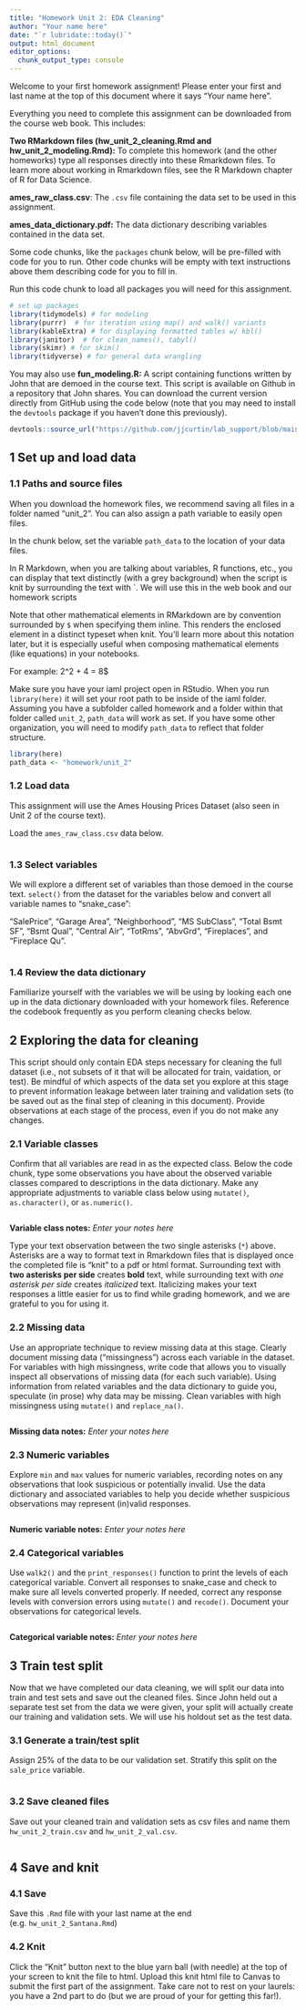 ```yaml
---
title: "Homework Unit 2: EDA Cleaning"
author: "Your name here"
date: "`r lubridate::today()`"
output: html_document
editor_options: 
  chunk_output_type: console
---
```


Welcome to your first homework assignment! Please enter your first and last name at the top of this document where it says "Your name here".

Everything you need to complete this assignment can be downloaded from the course web book. This includes:

**Two RMarkdown files (hw_unit_2_cleaning.Rmd and hw_unit_2_modeling.Rmd):** 
To complete this homework (and the other homeworks) type all responses directly into these Rmarkdown files. To learn more about working in Rmarkdown files, see the R Markdown chapter of R for Data Science.

**ames_raw_class.csv**:
The `.csv` file containing the data set to be used in this assignment.

**ames_data_dictionary.pdf:**
The data dictionary describing variables contained in the data set.

Some code chunks, like the `packages` chunk below, will be pre-filled with code for you to run. Other code chunks will be empty with text instructions above them describing code for you to fill in.

Run this code chunk to load all packages you will need for this assignment.
```r
# set up packages
library(tidymodels) # for modeling
library(purrr)  # for iteration using map() and walk() variants
library(kableExtra) # for displaying formatted tables w/ kbl()
library(janitor)  # for clean_names(), tabyl()
library(skimr) # for skim()
library(tidyverse) # for general data wrangling
```

You may also use **fun_modeling.R:**
A script containing functions written by John that are demoed in the course text.  This script is
available on Github in a repository that John shares.  You can download the current version directly from GitHub  using the code below (note that you may need to install the `devtools` package if you haven't done this previously).

```r
devtools::source_url("https://github.com/jjcurtin/lab_support/blob/main/fun_modeling.R?raw=true")
``` 

## 1 Set up and load data
### 1.1 Paths and source files

<!--Future TAs, lets update this section to describe how they should setup a project on their computer in a folder named iaml.  Inside that folder, they can have a subfolder for "homework" and folders within that for each unit; e.g. unit_2. etc.  We will assume this sort of organization with our paths.-->

When you download the homework files, we recommend saving all files in a folder named "unit_2". You can also assign a path variable to easily open files.

In the chunk below, set the variable `path_data` to the location of your data files. 

In R Markdown, when  you are talking about variables, R functions, etc., you can display that text distinctly (with a grey background) when the script is knit by surrounding the text with `.  We will use this in the web book and our homework scripts 

Note that other mathematical elements in RMarkdown are by convention surrounded by `$` when specifying them inline. This renders the enclosed element in a distinct typeset when knit. You'll learn more about this notation later, but it is especially useful when composing mathematical elements (like equations) in your notebooks. 

For example: 2^2 + 4 = 8$

Make sure you have your iaml project open in RStudio.  When you run `library(here)` it will set your root path to be inside of the iaml folder.   Assuming you have a subfolder called homework and a folder within that folder called `unit_2`, `path_data` will work as set.  If you have some other organization, you will need to modify `path_data` to reflect that folder structure.
```r
library(here)
path_data <- "homework/unit_2"
```


### 1.2 Load data

This assignment will use the Ames Housing Prices Dataset (also seen in Unit 2 of the course text).

Load the `ames_raw_class.csv` data below.
```r

```

### 1.3 Select variables
We will explore a different set of variables than those demoed in the course text. `select()` from the dataset for the variables below and convert all variable names to "snake_case":

"SalePrice", "Garage Area", "Neighborhood", "MS SubClass", "Total Bsmt SF", "Bsmt Qual", "Central Air", "TotRms", "AbvGrd", "Fireplaces", and "Fireplace Qu".

```r

```

### 1.4 Review the data dictionary

Familiarize yourself with the variables we will be using by looking each one up in the data dictionary downloaded with your homework files. Reference the codebook frequently as you perform cleaning checks below.

## 2 Exploring the data for cleaning
This script should only contain EDA steps necessary for cleaning the full dataset (i.e., not subsets of it that will be allocated for train, vaidation, or test). Be mindful of which aspects of the data set you explore at this stage to prevent information leakage between later training and validation sets (to be saved out as the final step of cleaning in this document). Provide observations at each stage of the process, even if you do not make any changes.

### 2.1 Variable classes
Confirm that all variables are read in as the expected class. Below the code chunk, type some observations you have about the observed variable classes compared to descriptions in the data dictionary. Make any appropriate adjustments to variable class below using `mutate()`, `as.character()`, or `as.numeric()`.
```r

```
**Variable class notes:**
*Enter your notes here*

Type your text observation between the two single asterisks (`*`) above. Asterisks are a way to format text in Rmarkdown files that is displayed once the completed file is "knit" to a pdf or html format. Surrounding text with **two asterisks per side** creates **bold** text, while surrounding text with *one asterisk per side* creates *italicized* text. Italicizing makes your text responses a little easier for us to find while grading homework, and we are grateful to you for using it.

### 2.2 Missing data
Use an appropriate technique to review missing data at this stage. Clearly document missing data ("missingness") across each variable in the dataset. For variables with high missingness, write code that allows you to visually inspect all observations of missing data (for each such variable). Using information from related variables and the data dictionary to guide you, speculate (in prose) why data may be missing. Clean variables with high missingness using `mutate()` and `replace_na()`.

```r

```

**Missing data notes:**
*Enter your notes here*

### 2.3 Numeric variables

Explore `min` and `max` values for numeric variables, recording notes on any observations that look suspicious or potentially invalid. Use the data dictionary and associated variables to help you decide whether suspicious observations may represent (in)valid responses.

```r

```

**Numeric variable notes:**
*Enter your notes here*

### 2.4 Categorical variables
Use `walk2()` and the `print_responses()` function to print the levels of each categorical variable. Convert all responses to snake_case and check to make sure all levels converted properly. If needed, correct any response levels with conversion errors using `mutate()` and `recode()`. Document your observations for categorical levels.

```r

```

**Categorical variable notes:**
*Enter your notes here*


## 3 Train test split
Now that we have completed our data cleaning, we will split our data into train and test sets and save out the cleaned files. Since John held out a separate test set from the data we were given, your split will actually create our training and validation sets. We will use his holdout set as the test data.

### 3.1 Generate a train/test split
Assign 25% of the data to be our validation set. Stratify this split on the `sale_price` variable.

```r

```


### 3.2 Save cleaned files
Save out your cleaned train and validation sets as csv files and name them `hw_unit_2_train.csv` and `hw_unit_2_val.csv`.

```r

```

## 4 Save and knit 

### 4.1 Save
Save this `.Rmd` file with your last name at the end (e.g. `hw_unit_2_Santana.Rmd`)

### 4.2 Knit
Click the "Knit" button next to the blue yarn ball (with needle) at the top of your screen to knit the file to html. Upload this knit html file to Canvas to submit the first part of the assignment. Take care not to rest on your laurels: you have a 2nd part to do (but we are proud of your for getting this far!).